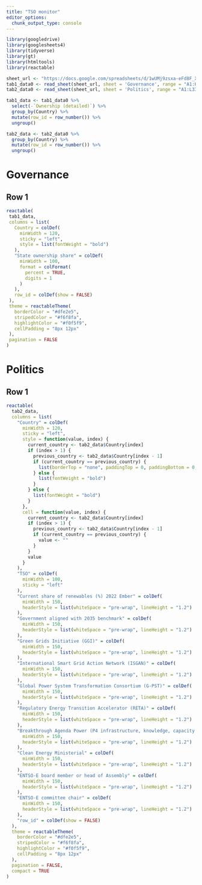 ```yaml
---
title: "TSO monitor"
editor_options: 
  chunk_output_type: console
---
```

```r
library(googledrive)
library(googlesheets4)
library(tidyverse)
library(gt)
library(htmltools)
library(reactable)

sheet_url <- "https://docs.google.com/spreadsheets/d/1wUMj9zsxa-eFd8F_XLyCbE7ZMsENwgH1cNq_0tXUHO0/edit?gid=0#gid=0"
tab1_data0 <- read_sheet(sheet_url, sheet = 'Governance', range = "A1:H33")
tab2_data0 <- read_sheet(sheet_url, sheet = 'Politics', range = "A1:L33")

tab1_data <- tab1_data0 %>%
  select(-`Ownership (detailed)`) %>% 
  group_by(Country) %>%
  mutate(row_id = row_number()) %>%
  ungroup()

tab2_data <- tab2_data0 %>%
  group_by(Country) %>%
  mutate(row_id = row_number()) %>%
  ungroup()
```

# Governance {data-orientation=rows}

## Row 1
```r
reactable(
 tab1_data,
 columns = list(
   Country = colDef(
     minWidth = 120,
     sticky = "left",
     style = list(fontWeight = "bold")
   ),
   "State ownership share" = colDef(
     minWidth = 100,
     format = colFormat(
       percent = TRUE,
       digits = 1
     )
   ),
   row_id = colDef(show = FALSE)
 ),
 theme = reactableTheme(
   borderColor = "#dfe2e5",
   stripedColor = "#f6f8fa",
   highlightColor = "#f0f5f9",
   cellPadding = "8px 12px"
 ),
 pagination = FALSE
)
```

# Politics {data-orientation=rows}

## Row 1 
```r
reactable(
  tab2_data,
  columns = list(
    "Country" = colDef(
      minWidth = 120,
      sticky = "left",
      style = function(value, index) {
        current_country <- tab2_data$Country[index]
        if (index > 1) {
          previous_country <- tab2_data$Country[index - 1]
          if (current_country == previous_country) {
            list(borderTop = "none", paddingTop = 0, paddingBottom = 0, color = "transparent")
          } else {
            list(fontWeight = "bold")
          }
        } else {
          list(fontWeight = "bold")
        }
      },
      cell = function(value, index) {
        current_country <- tab2_data$Country[index]
        if (index > 1) {
          previous_country <- tab2_data$Country[index - 1]
          if (current_country == previous_country) {
            value <- ""
          }
        }
        value
      }
    ),
    "TSO" = colDef(
      minWidth = 100,
      sticky = "left"
    ),
    "Current share of renewables (%) 2022 Ember" = colDef(
      minWidth = 150,
      headerStyle = list(whiteSpace = "pre-wrap", lineHeight = "1.2")
    ),
    "Government aligned with 2035 benchmark" = colDef(
      minWidth = 150,
      headerStyle = list(whiteSpace = "pre-wrap", lineHeight = "1.2")
    ),
    "Green Grids Initiative (GGI)" = colDef(
      minWidth = 150,
      headerStyle = list(whiteSpace = "pre-wrap", lineHeight = "1.2")
    ),
    "International Smart Grid Action Network (ISGAN)" = colDef(
      minWidth = 150,
      headerStyle = list(whiteSpace = "pre-wrap", lineHeight = "1.2")
    ),
    "Global Power System Transformation Consortium (G-PST)" = colDef(
      minWidth = 150,
      headerStyle = list(whiteSpace = "pre-wrap", lineHeight = "1.2")
    ),
    "Regulatory Energy Transition Accelerator (RETA)" = colDef(
      minWidth = 150,
      headerStyle = list(whiteSpace = "pre-wrap", lineHeight = "1.2")
    ),
    "Breakthrough Agenda Power (P4 infrastructure, knowledge, capacity & skills)" = colDef(
      minWidth = 150,
      headerStyle = list(whiteSpace = "pre-wrap", lineHeight = "1.2")
    ),
    "Clean Energy Ministerial" = colDef(
      minWidth = 150,
      headerStyle = list(whiteSpace = "pre-wrap", lineHeight = "1.2")
    ),
    "ENTSO-E board member or head of Assembly" = colDef(
      minWidth = 150,
      headerStyle = list(whiteSpace = "pre-wrap", lineHeight = "1.2")
    ),
    "ENTSO-E committee chair" = colDef(
      minWidth = 150,
      headerStyle = list(whiteSpace = "pre-wrap", lineHeight = "1.2")
    ),
    "row_id" = colDef(show = FALSE)
  ),
  theme = reactableTheme(
    borderColor = "#dfe2e5",
    stripedColor = "#f6f8fa",
    highlightColor = "#f0f5f9",
    cellPadding = "8px 12px"
  ),
  pagination = FALSE,
  compact = TRUE
)
```